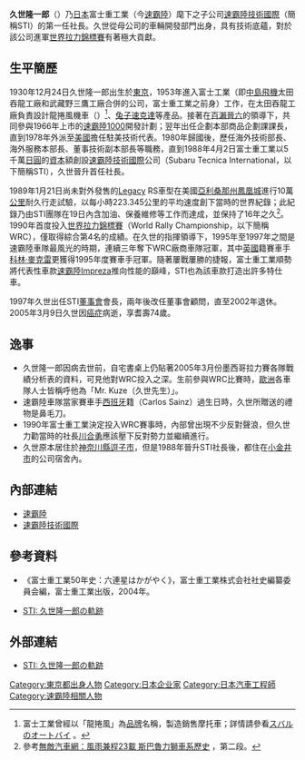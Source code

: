 {{Infobox Person
| name        = 久世隆一郎
| image       = 
| caption     = 
| birth_date  = 1930年12月24日
| birth_place = {{JPN}}[[東京都|東京都]]
| death_date  = 2005年3月9日
| death_place = 
| education   = 
| occupation  = [[速霸陸技術國際|速霸陸技術國際]]第一任社長<br>（1988年4月至1997年）
| spouse      = 
| parents     = 
| children    = 
}}
{{japanese|japanese=久世隆一郎|kana=くぜ りゅういちろう|romaji=Kuze Ryūichirō|image=}}
'''久世隆一郎'''（{{bd|1930年|12月24日|2005年|3月9日|catIdx=久世}}）乃[[日本|日本]]富士重工業（今[[速霸陸|速霸陸]]）麾下之子公司[[速霸陸技術國際|速霸陸技術國際]]（簡稱STI）的第一任社長。久世從母公司的車輛開發部門出身，具有技術底蘊，對於該公司進軍[[世界拉力錦標賽|世界拉力錦標賽]]有著極大貢獻。

== 生平簡歷 ==
1930年12月24日久世隆一郎出生於[[東京|東京]]，1953年進入富士工業（即[[中島飛機|中島飛機]]太田吞龍工廠和武藏野三鷹工廠合併的公司，富士重工業之前身）工作，在太田吞龍工廠負責設計龍捲風機車（{{lang|ja|ハリケーンオートバイ}}）<ref>富士工業曾經以「龍捲風」為[[品牌|品牌]]名稱，製造銷售摩托車；詳情請參看{{ja}}[http://meguroworks.web.fc2.com/meguro/event-27.htm スバルのオートバイ] {{Wayback|url=http://meguroworks.web.fc2.com/meguro/event-27.htm |date=20160304123244 }}。</ref>、[[富士兔子速克達|兔子速克達]]等產品。接著在[[百瀨晉六|百瀨晉六]]的領導下，共同參與1966年上市的[[速霸陸1000|速霸陸1000]]開發計劃；翌年出任企劃本部商品企劃課課長，直到1978年外派至[[美國|美國]]擔任駐美技術代表。1980年歸國後，歷任海外技術部長、海外服務本部長、董事技術副本部長等職務，直到1988年4月2日富士重工業以5千萬[[日圓|日圓]]的[[資本|資本]]額創設[[速霸陸技術國際|速霸陸技術國際]]公司（Subaru Tecnica International，以下簡稱STI），久世晉升首任社長。

1989年1月21日尚未對外發售的[[速霸陸Legacy#第一代BC/BF系（1989年-1993年）|Legacy]] RS車型在美國[[亞利桑那州|亞利桑那州]][[鳳凰城_(亞利桑那州)|鳳凰城]]進行10萬[[公里|公里]]耐久行走試驗，以每小時223.345公里的平均速度創下當時的世界紀錄；此紀錄乃由STI團隊在19日內含加油、保養維修等工作而達成，並保持了16年之久<ref>參考[http://culture.modiauto.com.cn/historic/1150/18325_1.html 無敵汽車網：風雨兼程23載 斯巴魯力獅車系歷史] {{Wayback|url=http://culture.modiauto.com.cn/historic/1150/18325_1.html |date=20140703212231 }}，第二段。</ref>。1990年首度投入[[世界拉力錦標賽|世界拉力錦標賽]]（World Rally Championship，以下簡稱WRC），僅取得綜合第4名的成績。在久世的指揮領導下，1995年至1997年之間是速霸陸車隊最風光的時期，連續三年奪下WRC廠商車隊冠軍，其中[[英國|英國]]籍賽車手[[科林·麥克雷|科林·麥克雷]]更獲得1995年度賽車手冠軍。隨著屢戰屢勝的捷報，富士重工業順勢將代表性車款[[速霸陸Impreza|速霸陸Impreza]]推向性能的巔峰，STI也為該車款打造出許多特仕車。

1997年久世出任STI[[董事會|董事會]]會長，兩年後改任董事會顧問，直至2002年退休。2005年3月9日久世因[[癌症|癌症]]病逝，享耆壽74歲。

== 逸事 ==
* 久世隆一郎因病去世前，自宅書桌上仍貼著2005年3月份墨西哥拉力賽各隊戰績分析表的資料，可見他對WRC投入之深。生前參與WRC比賽時，[[歐洲|歐洲]]各車隊人士皆稱呼他為「Mr. Kuze（久世先生）」。
* 速霸陸車隊當家賽車手[[西班牙|西班牙]]籍{{link-en|卡洛斯·塞恩斯|Carlos Sainz}}（Carlos Sainz）過生日時，久世所贈送的禮物是鼻毛刀。
* 1990年富士重工業決定投入WRC賽事時，內部曾出現不少反對聲浪，但久世力勸當時的社長[[川合勇|川合勇]]應該壓下反對勢力並繼續進行。
* 久世原本居住於[[神奈川縣|神奈川縣]][[逗子市|逗子市]]，但是1988年晉升STI社長後，都住在[[小金井市|小金井市]]的公司宿舍內。

== 內部連結 ==
* [[速霸陸|速霸陸]]
* [[速霸陸技術國際|速霸陸技術國際]]

== 參考資料 ==
* 《富士重工業50年史：六連星はかがやく》，富士重工業株式会社社史編纂委員会編，富士重工業出版，2004年。
* {{ja}}[http://www.sti.jp/news/news050003_1.html STI: 久世隆一郎の軌跡] {{Wayback|url=http://www.sti.jp/news/news050003_1.html |date=20150924110348 }}
{{reflist}}

== 外部連結 ==
* {{ja}}[http://www.sti.jp/news/news050003_1.html STI: 久世隆一郎の軌跡] {{Wayback|url=http://www.sti.jp/news/news050003_1.html |date=20150924110348 }}

[[Category:東京都出身人物|Category:東京都出身人物]]
[[Category:日本企业家|Category:日本企业家]]
[[Category:日本汽車工程師|Category:日本汽車工程師]]
[[Category:速霸陸相關人物|Category:速霸陸相關人物]]